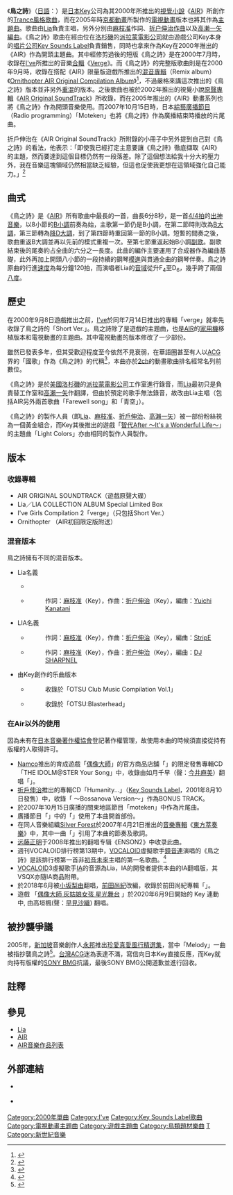 {{Infobox song
| name          = 鳥之詩
| original_name = 鳥の詩
| type          = song
| artist        = [[Lia|Lia]]
| album         = [[AIR音樂作品列表#Ornithopter|Ornithopter AIR Original Compilation Album]]
| A-side        = 5
| recorded      = 2000年5月3日到5月5日<br />[[File:Flag_of_the_United_States_(Pantone).svg|25px]] [[美國|美國]][[洛杉磯|洛杉磯]]<br />[[派拉蒙電影公司|派拉蒙電影公司]]
| released      = 2000年9月8日
| published     = 
| genre         = [[遊戲音樂|遊戲音樂]]、[[動畫歌曲|動畫歌曲]]、[[新浪潮|新浪潮]]、[[Trance音樂|Trance音樂]]
| language      = ja
| length        = 6:08
| lyricist      = [[麻枝准|麻枝准]]
| composer      = [[折戶伸治|折戶伸治]]
| label         = [[Key_Sounds_Label|Key Sounds Label]]
| producer      = 
| tracks        = 
<!-- 未知參數 | prev          = 《瓢蟲 -bug walk-》 -->
<!-- 未知參數 | prev_no       = 1 -->
<!-- 未知參數 | next          = 《雙星》 -->
<!-- 未知參數 | next_no       = 3 -->
| misc          = 
}}
{{Japanese|japanese=鳥の詩|kana=とりのうた|romaji=Tori no Uta}}

《'''鳥之詩'''》（[[日語|日語]]：'''{{lang|ja|鳥の詩}}'''）是[[日本|日本]][[Key_(公司)|Key]]公司為其2000年所推出的[[視覺小說|視覺小說]]《[[AIR_(遊戲)|AIR]]》所創作的[[Trance音樂|Trance風格]][[歌曲|歌曲]]，而在2005年時[[京都動畫|京都動畫]]所製作的[[電視動畫|電視動畫]]版本也將其作為[[主題曲|主題曲]]。歌曲由[[Lia|Lia]]負責主唱，另外分別由[[麻枝准|麻枝准]]作詞、[[折户伸治|折户伸治]][[音樂合成|作曲]]以及[[高濑一矢|高濑一矢]][[編曲|編曲]]。《鳥之詩》歌曲在經由位在[[洛杉磯|洛杉磯]]的[[派拉蒙電影公司|派拉蒙電影公司]]就由遊戲公司Key本身的[[唱片公司|唱片公司]][[Key_Sounds_Label|Key Sounds Label]]負責銷售，同時也拿來作為Key在2000年推出的《AIR》作為開頭主題曲。其中經修剪過後的短版《鳥之詩》是在2000年7月時，收錄在[[I've|I've]]所推出的音樂[[合輯|合輯]]《[[Verge|Verge]]》。而《鳥之詩》的完整版歌曲則是在2000年9月時，收錄在搭配《AIR》限量版遊戲所推出的[[混音專輯|混音專輯]]（Remix album）《[[AIR音樂作品列表#Ornithopter|Ornithopter AIR Original Compilation Album]]》<ref>{{cite web|url=http://www.gamefaqs.com/console/dreamcast/review/R29417.html|title=''Air'' Dreamcast review|publisher=[[GameFAQs|GameFAQs]]|accessdate=2007-01-12|language=en}}</ref>，不過嚴格來講這次推出的《鳥之詩》版本並非另外[[重混|重混]]的版本。之後歌曲也被於2002年推出的視覺小說[[原聲音樂|原聲專輯]]《[[AIR_Original_SoundTrack|AIR Original SoundTrack]]》所收錄，而在2005年推出的《AIR》動畫系列也將《鳥之詩》作為開頭音樂使用。而2007年10月15日時，日本[[綜藝節目|綜藝]][[廣播節目|廣播節目]]（Radio programming）「Moteken」也將《鳥之詩》作為廣播結束時播放的片尾曲。

折戶伸治在《AIR Original SoundTrack》所附錄的小冊子中另外提到自己對《鳥之詩》的看法，他表示：「即使我已經打定主意要讓《鳥之詩》徹底擷取《AIR》的主題，然而要達到這個目標仍然有一段落差。除了這個想法給我十分大的壓力外，我在音樂這塊領域仍然相當缺乏經驗，但這也促使我更想在這領域強化自己能力。」<ref>{{Lang|ja|鳥の詩は、AIRのテーマ性を念頭に、自分の中でイメージを固めていくのに非常に苦労しました。プレッシャーもすごかったし（笑）歌曲は、まだまだ苦手分野なので、最も自分の中で強化したい部分ですね。}}</ref>

== 曲式 ==
《鳥之詩》是《[[AIR_(遊戲)|AIR]]》所有歌曲中最長的一首，曲長6分8秒，是一首[[記拍符號|4/4拍]]的[[出神音樂|出神音樂]]，以8小節的[[B小調|B小調]]前奏為始，主歌第一節仍是B小調，在第二節時則改為[[B大調|B大調]]，第三節轉為[[降D大調|降D大調]]，到了第四節時重回第一節的B小調。短暫的間奏之後，歌曲重返B大調並再以先前的模式重複一次。至第七節重返起始B小調[[副歌|副歌]]。副歌結束後的尾奏約占全曲的六分之一長度。此曲的編作主要運用了合成器作為編曲基礎，此外再加上開頭八小節的一段持續的鋼琴[[模進|模進]]與貫通全曲的鋼琴伴奏。鳥之詩原曲的行進[[速度_(音樂)|速度]]為每分鐘120拍，而演唱者Lia的[[音域|音域]]從升F<sub>4</sub>至D<sub>6</sub>，幾乎跨了兩個[[八度|八度]]。

== 歷史 ==
在2000年9月8日遊戲推出之前，[[I've|I've]]於同年7月14日推出的專輯「verge」就率先收錄了鳥之詩的「Short Ver.」。鳥之詩除了是遊戲的主題曲，也是[[AIR_(遊戲)|AIR]]的[[家用機|家用機]]移植版本和電視動畫的主題曲。其中電視動畫的版本修改了一少部份。

雖然已發表多年，但其受歡迎程度至今依然不見衰弱，在華語圈甚至有人以[[ACG|ACG]]界的「國歌」作為《鳥之詩》的代稱<ref>{{cite web|url=http://copy.yesky.com/reshipart.jsp?aid=30168216|title=每日推荐 日本国民级动漫《AIR》|publisher=天极网|date=2011-06-17|language=zh-cn|access-date=2014-03-23|archive-url=https://web.archive.org/web/20160305000839/http://copy.yesky.com/reshipart.jsp?aid=30168216|archive-date=2016-03-05|dead-url=yes}}</ref>，本曲亦於[[2ch|2ch]]的動畫歌曲排名經常名列前數位。

《鳥之詩》是於[[美國|美國]][[洛杉磯|洛杉磯]]的[[派拉蒙電影公司|派拉蒙電影公司]]工作室進行錄音，而[[Lia|Lia]]最初只是負責替工作室和[[高瀨一矢|高瀨一矢]]作翻譯，但由於預定的歌手無法錄音，故改由Lia主唱（包括AIR另外兩首歌曲「Farewell song」和「青空」）。

《鳥之詩》的製作人員（即[[Lia|Lia]]、[[麻枝准|麻枝准]]、[[折戶伸治|折戶伸治]]、[[高瀨一矢|高瀨一矢]]）被一部份粉絲視為一個黃金組合，而Key其後推出的遊戲「[[智代After_～It's_a_Wonderful_Life～|智代After ～It's a Wonderful Life～]]」的主題曲「Light Colors」亦由相同的製作人員製作。

== 版本 ==
=== 收錄專輯 ===
* AIR ORIGINAL SOUNDTRACK（遊戲原聲大碟）
* Lia／LIA COLLECTION ALBUM Special Limited Box
* I've Girls Compilation 2「verge」（只包括Short Ver.）
* Ornithopter （AIR初回限定版附送）

=== 混音版本 ===
鳥之詩擁有不同的混音版本。

* Lia名義
** {{lang|ja|鳥の詩 〜Bossanova Version〜}}
**: 
** {{lang|ja|鳥の詩 2004 summer version 〜Relaxin' with lovers mix〜}}
**: 作詞：[[麻枝准|麻枝准]]（Key），作曲：[[折户伸治|折户伸治]]（Key），編曲：[[Yuichi_Kanatani|Yuichi Kanatani]]
* LIA名義
** {{lang|ja|鳥の詩 〜StripE REMIX〜}}
**: 作詞：[[麻枝准|麻枝准]]（Key），作曲：[[折户伸治|折户伸治]]（Key），編曲：[[StripE|StripE]]
** {{lang|ja|鳥の詩・torino-uta [the speed freak's noise rave remix]}}
**: 作詞：[[麻枝准|麻枝准]]（Key），作曲：[[折户伸治|折户伸治]]（Key），編曲：[[DJ_SHARPNEL|DJ SHARPNEL]]
* 由Key創作的乐曲版本
** {{lang|ja|鳥の詩 -Cosmic Seekers Remix-}}
**: 收錄於「OTSU Club Music Compilation Vol.1」
** {{lang|ja|鳥の詩 -Remix-}}
**: 收錄於「OTSU:Blasterhead」

=== 在Air以外的使用 ===
因為未有在[[日本音樂著作權協會|日本音樂著作權協會]]登記著作權管理，故使用本曲的時候須直接從持有版權的人取得許可。
* [[Namco|Namco]]推出的育成遊戲「[[偶像大師|偶像大師]]」的官方商品店舖「{{lang|ja|765プロダクション商品企画部}}」的限定發售專輯CD「THE IDOLM@STER Your Song」中，收錄由如月千早（聲：[[今井麻美|今井麻美]]）翻唱「{{lang|ja|鳥の詩 〜AIRのテーマ〜}}」。
* [[折戶伸治|折戶伸治]]推出的專輯CD「Humanity...」（[[Key_Sounds_Label|Key Sounds Label]]，2001年8月10日發售）中，收錄「{{Lang|ja|鳥の詩}} 〜Bossanova Version〜」作為BONUS TRACK。
* 於2007年10月15日廣播的關東地區節目「moteken」中作為片尾曲。
* 廣播節目「{{lang|ja|新らっきー☆ちゃんねる}}」中的「{{lang|ja|拝啓・日下部みさお様}}」使用了本曲開首部份。
* 在同人音樂組織[[Silver_Forest|Silver Forest]]於2007年4月21日推出的[[音樂專輯|音樂專輯]]《[[東方萃奏樂|東方萃奏樂]]》中，其中一曲「{{lang|ja|風の詩}}」引用了本曲的節奏及歌詞。
* [[远藤正明|远藤正明]]于2008年推出的翻唱专辑《ENSON2》中收录此曲。
* 週刊VOCALOID排行榜第13期中，[[VOCALOID|VOCALOID]]虛擬歌手[[鏡音鈴、連|鏡音連]]演唱的《鳥之詩》是該排行榜第一首非[[初音未來|初音未來]]主唱的第一名歌曲。<ref>{{Cite video|url=http://www.nicovideo.jp/watch/sm1934252|title=週刊VOCALOIDランキング　#13|language=ja}}</ref>
* [[VOCALOID|VOCALOID]]3虛擬歌手[[IA_-ARIA_ON_THE_PLANETES-|IA]]的音源為Lia，IA的開發者提供本曲的IA翻唱版，其VSQX亦隨IA商品附帶。
* 於2018年6月被[[小坂梨由|小坂梨由]]翻唱，[[前田尚紀|前田尚紀]]改編，收錄於前田尚紀專輯「{{lang|en|Dynamite Dynamite Rev. -NAOKI SPECIAL ALBUM-}}」。
* 遊戲 「[[偶像大師_灰姑娘女孩_星光舞台|偶像大師 灰姑娘女孩 星光舞台]] 」於2020年6月9日開始的 Key 連動中, 由高垣楓(聲：[[早見沙織|早見沙織]]) 翻唱。

== 被抄襲爭議 ==
{{Main|珍愛真愛風行精選集}}

2005年，[[新加坡|新加坡]]音樂創作人[[永邦|永邦]]推出[[珍愛真愛風行精選集|珍愛真愛風行精選集]]，當中「Melody」一曲被指抄襲鳥之詩<ref>{{cite news|url=https://ent.ltn.com.tw/news/paper/34073|title=永邦新輯 涉抄襲 道歉下架
|author=段子薇|coauthor=胡妃貞|date=2005-09-14|accessdate=2022-05-14|archiveurl=https://web.archive.org/web/20200811164349/https://ent.ltn.com.tw/news/paper/34073|archivedate=2020-08-11|page=D3|work=影視名人|publisher=[[自由時報|自由時報]]|location=[[台北市|台北市]]}}</ref>。[[台灣|台灣]][[ACG|ACG]]迷為表達不滿，寫信向日本Key直接反應，而Key就向持有版權的[[新力音樂娛樂|SONY BMG]]抗議，最後SONY BMG公開道歉並進行回收。

== 註釋 ==
{{reflist}}

== 參見 ==
*[[Lia|Lia]]
*[[AIR_(遊戲)|AIR]]
*[[AIR音樂作品列表|AIR音樂作品列表]]

== 外部連結 ==
* {{ja}} [http://key.soundslabel.com/ {{lang|ja|Key Sounds Label HomePage}}]
* {{ja}} [http://lias-cafe.com/ {{lang|ja|Lia's Cafe}}]

{{Key}}

{{DEFAULTSORT:Tori no Uta}}
[[Category:2000年單曲|Category:2000年單曲]]
[[Category:I've|Category:I've]]
[[Category:Key_Sounds_Label歌曲|Category:Key Sounds Label歌曲]]
[[Category:電視動畫主題曲|Category:電視動畫主題曲]]
[[Category:遊戲主題曲|Category:遊戲主題曲]]
[[Category:鳥類題材樂曲|Category:鳥類題材樂曲]]
[[Category:出神音樂|T]]
[[Category:新世紀音樂|Category:新世紀音樂]]